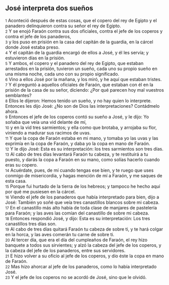 == José interpreta dos sueños ==

{{anchor|1}} <small>1</small> Aconteció después de estas cosas, que el copero del rey de Egipto y el panadero delinquieron contra su señor el rey de Egipto.<br>
{{anchor|2}} <small>2</small> Y se enojó Faraón contra sus dos oficiales, contra el jefe de los coperos y contra el jefe de los panaderos,<br>
{{anchor|3}} <small>3</small> y los puso en prisión en la casa del capitán de la guardia, en la cárcel donde José estaba preso.<br>
{{anchor|4}} <small>4</small> Y el capitán de la guardia encargó de ellos a José, y él les servía; y estuvieron días en la prisión.<br>
{{anchor|5}} <small>5</small> Y ambos, el copero y el panadero del rey de Egipto, que estaban arrestados en la prisión, tuvieron un sueño, cada uno su propio sueño en una misma noche, cada uno con su propio significado.<br>
{{anchor|6}} <small>6</small> Vino a ellos José por la mañana, y los miró, y he aquí que estaban tristes.<br>
{{anchor|7}} <small>7</small> Y él preguntó a aquellos oficiales de Faraón, que estaban con él en la prisión de la casa de su señor, diciendo: ¿Por qué parecen hoy mal vuestros semblantes?<br>
{{anchor|8}} <small>8</small> Ellos le dijeron: Hemos tenido un sueño, y no hay quien lo interprete. Entonces les dijo José: ¿No son de Dios las interpretaciones? Contádmelo ahora.<br>
{{anchor|9}} <small>9</small> Entonces el jefe de los coperos contó su sueño a José, y le dijo: Yo soñaba que veía una vid delante de mí,<br>
{{anchor|10}} <small>10</small> y en la vid tres sarmientos; y ella como que brotaba, y arrojaba su flor, viniendo a madurar sus racimos de uvas.<br>
{{anchor|11}} <small>11</small> Y que la copa de Faraón estaba en mi mano, y tomaba yo las uvas y las exprimía en la copa de Faraón, y daba yo la copa en mano de Faraón.<br>
{{anchor|12}} <small>12</small> Y le dijo José: Esta es su interpretación: los tres sarmientos son tres días.<br>
{{anchor|13}} <small>13</small> Al cabo de tres días levantará Faraón tu cabeza, y te restituirá a tu puesto, y darás la copa a Faraón en su mano, como solías hacerlo cuando eras su copero.<br>
{{anchor|14}} <small>14</small> Acuérdate, pues, de mí cuando tengas ese bien, y te ruego que uses conmigo de misericordia, y hagas mención de mí a Faraón, y me saques de esta casa.<br>
{{anchor|15}} <small>15</small> Porque fui hurtado de la tierra de los hebreos; y tampoco he hecho aquí por qué me pusiesen en la cárcel.<br>
{{anchor|16}} <small>16</small> Viendo el jefe de los panaderos que había interpretado para bien, dijo a José: También yo soñé que veía tres canastillos blancos sobre mi cabeza.<br>
{{anchor|17}} <small>17</small> En el canastillo más alto había de toda clase de manjares de pastelería para Faraón; y las aves las comían del canastillo de sobre mi cabeza.<br>
{{anchor|18}} <small>18</small> Entonces respondió José, y dijo: Esta es su interpretación: Los tres canastillos tres días son.<br>
{{anchor|19}} <small>19</small> Al cabo de tres días quitará Faraón tu cabeza de sobre ti, y te hará colgar en la horca, y las aves comerán tu carne de sobre ti.<br>
{{anchor|20}} <small>20</small> Al tercer día, que era el día del cumpleaños de Faraón, el rey hizo banquete a todos sus sirvientes; y alzó la cabeza del jefe de los coperos, y la cabeza del jefe de los panaderos, entre sus servidores.<br>
{{anchor|21}} <small>21</small> E hizo volver a su oficio al jefe de los coperos, y dio éste la copa en mano de Faraón.<br>
{{anchor|22}} <small>22</small> Mas hizo ahorcar al jefe de los panaderos, como lo había interpretado José.<br>
{{anchor|23}} <small>23</small> Y el jefe de los coperos no se acordó de José, sino que le olvidó.<br>
